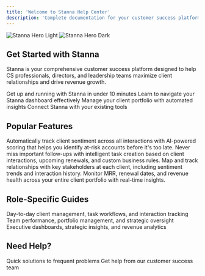 ```yaml
---
title: 'Welcome to Stanna Help Center'
description: 'Complete documentation for your customer success platform'
---
```


<img
  className="block dark:hidden"
  src="/images/hero-light.png"
  alt="Stanna Hero Light"
/>
<img
  className="hidden dark:block"
  src="/images/hero-dark.png"
  alt="Stanna Hero Dark"
/>

## Get Started with Stanna

Stanna is your comprehensive customer success platform designed to help CS professionals, directors, and leadership teams maximize client relationships and drive revenue growth.

<CardGroup cols={2}>
  <Card
    title="Quick Setup"
    icon="rocket"
    href="/getting-started/setup"
  >
    Get up and running with Stanna in under 10 minutes
  </Card>
  <Card
    title="Dashboard Overview"
    icon="chart-line"
    href="/getting-started/dashboard-overview"
  >
    Learn to navigate your Stanna dashboard effectively
  </Card>
  <Card
    title="Client Management"
    icon="users"
    href="/features/client-management"
  >
    Manage your client portfolio with automated insights
  </Card>
  <Card
    title="Integrations"
    icon="plug"
    href="/integrations/overview"
  >
    Connect Stanna with your existing tools
  </Card>
</CardGroup>

## Popular Features

<AccordionGroup>
  <Accordion title="Sentiment Analysis" icon="heart">
    Automatically track client sentiment across all interactions with AI-powered scoring that helps you identify at-risk accounts before it's too late.
  </Accordion>

  <Accordion title="Task Automation" icon="robot">
    Never miss important follow-ups with intelligent task creation based on client interactions, upcoming renewals, and custom business rules.
  </Accordion>

  <Accordion title="Stakeholder Management" icon="users-gear">
    Map and track relationships with key stakeholders at each client, including sentiment trends and interaction history.
  </Accordion>

  <Accordion title="Revenue Tracking" icon="dollar-sign">
    Monitor MRR, renewal dates, and revenue health across your entire client portfolio with real-time insights.
  </Accordion>
</AccordionGroup>

## Role-Specific Guides

<CardGroup cols={3}>
  <Card
    title="CS Professionals"
    icon="headset"
    href="/user-guides/cs-pro/client-management"
  >
    Day-to-day client management, task workflows, and interaction tracking
  </Card>
  <Card
    title="CS Directors"
    icon="users-between-lines"
    href="/user-guides/director/team-overview"
  >
    Team performance, portfolio management, and strategic oversight
  </Card>
  <Card
    title="Leadership"
    icon="building"
    href="/user-guides/leadership/executive-dashboard"
  >
    Executive dashboards, strategic insights, and revenue analytics
  </Card>
</CardGroup>

## Need Help?

<CardGroup cols={2}>
  <Card
    title="Common Issues"
    icon="wrench"
    href="/support/troubleshooting/common-issues"
  >
    Quick solutions to frequent problems
  </Card>
  <Card
    title="Contact Support"
    icon="envelope"
    href="mailto:support@stanna.io"
  >
    Get help from our customer success team
  </Card>
</CardGroup>
